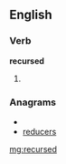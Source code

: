 ==English==

===Verb===
'''recursed'''

# {{past of|[[recurse]]}}

===Anagrams===
* {{alphagram|cdeerrsu}}
* [[reducers#English|reducers]]

[[mg:recursed]]